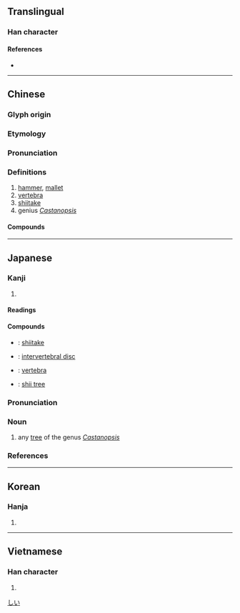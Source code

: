 {{character info/new}}
==Translingual==

===Han character===
{{Han char|rn=75|rad=木|as=08|sn=12|four=40914|canj=DOG|ids=⿰木隹}}

====References====
* {{Han ref|kx=0536.110|dkj=15024|dj=0924.010|hdz=21233.100|uh=690E|ud=26894|bh=B4D5|bd=46293}}

----

==Chinese==
{{zh-forms}}

===Glyph origin===
{{Han etym}}

===Etymology===
{{rfe|zh|What relation is there between [[錘]], [[槌]], [[鎚]], and [[椎]]?}}

===Pronunciation===
{{zh-pron
|m=chuí,zhuī
|m_note=chuí - literary (“hammer,”); zhuī - vernacular (“vertebra, shiitake, Castanopsis”)
|c=ceoi4,zeoi1
|mn=qz,tw,xm,zz:chui
|mc=y
|oc=y
|ma=
|cat=n
}}

===Definitions===
{{zh-hanzi}}

# [[hammer]], [[mallet]]
# [[vertebra]]
# [[shiitake]]
# genius ''[[Castanopsis]]''

====Compounds====
{{zh-der|回椎|尾椎骨|尾椎|剝膚椎髓|博浪飛椎|椎心蝕骨|椎骨|椎拍輐斷|椎輪大輅|打熱椎|泣血椎心|椎棒|椎心|椎埋|椎床倒枕|椎髻|椎魯|椎輪|椎秦|椎牛饗士|椎心泣血|鏈椎|脊椎|腰椎神經|脊椎骨|胸椎|腰椎穿刺|腰椎|頸椎|脊椎動物|椎子|椎間板|椎茸|圓椎}}

{{zh-cat|Beech family plants}}

----

==Japanese==

===Kanji===
{{ja-kanji|grade=|rs=木08}}

# {{defn|lang=ja|sort=木08}}

====Readings====
{{ja-readings
|goon=すい, ずい
|kanon=すい, つい
|kun=つち-, う-つ, しい-
}}

====Compounds====
{{der-top|Compounds}}
* {{ja-r|椎茸|しいたけ}}: [[shiitake]]
* {{ja-r|椎間板|ついかんばん}}: [[intervertebral disc]]
* {{ja-r|椎骨|ついこつ}}: [[vertebra]]
* {{ja-r|円椎|つぶらじい}}: [[shii tree]]
{{der-bottom}}

{{wikipedia|lang=ja}}
{{ja-kanjitab|しい|yomi=k}}

===Pronunciation===
{{ja-pron|yomi=k|しい|acc=1|acc_ref=DJR,NHK}}

===Noun===
{{ja-noun|しい|シイ|hhira=しひ}}

# any [[tree]] of the genus ''[[Castanopsis]]''

===References===
<references/>

[[Category:ja:Beech family plants|しい]]

----

==Korean==

===Hanja===
{{ko-hanja|hangeul=[[추]]|eumhun=|rv=chu|mr=ch'u|y=chwu}}

# {{defn|lang=ko|sort=木08}}

----

==Vietnamese==

===Han character===
{{vi-hantu|[[chòi]], [[choi]], [[chuỳ]], [[dùi]], [[truy]], [[chuy]]|rs=木08}}

# {{defn|vi|sort=木08}}